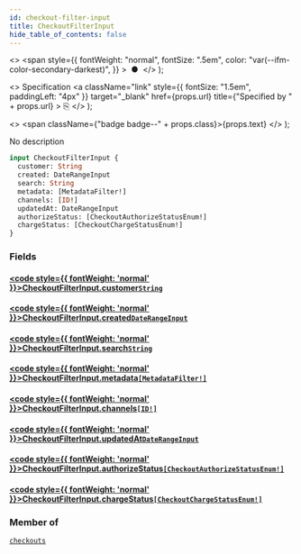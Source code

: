 ```yaml
---
id: checkout-filter-input
title: CheckoutFilterInput
hide_table_of_contents: false
---
```


  <>
    <span
      style={{
        fontWeight: "normal",
        fontSize: ".5em",
        color: "var(--ifm-color-secondary-darkest)",
      }}
    >
      &nbsp;●&nbsp;
    </span>
  </>
);

  <>
    Specification
    <a
      className="link"
      style={{ fontSize: "1.5em", paddingLeft: "4px" }}
      target="\_blank"
      href={props.url}
      title={"Specified by " + props.url}
    >
      ⎘
    </a>
  </>
);

  <>
    <span className={"badge badge--" + props.class}>{props.text}</span>
  </>
);

No description

```graphql
input CheckoutFilterInput {
  customer: String
  created: DateRangeInput
  search: String
  metadata: [MetadataFilter!]
  channels: [ID!]
  updatedAt: DateRangeInput
  authorizeStatus: [CheckoutAuthorizeStatusEnum!]
  chargeStatus: [CheckoutChargeStatusEnum!]
}
```

### Fields

#### [<code style={{ fontWeight: 'normal' }}>CheckoutFilterInput.<b>customer</b></code>](#)<Bullet />[`String`](../../../api-reference/miscellaneous/scalars/string) <Badge class="secondary" text="scalar"/> <Badge class="secondary" text="miscellaneous"/>

>

#### [<code style={{ fontWeight: 'normal' }}>CheckoutFilterInput.<b>created</b></code>](#)<Bullet />[`DateRangeInput`](../../../api-reference/miscellaneous/inputs/date-range-input) <Badge class="secondary" text="input"/> <Badge class="secondary" text="miscellaneous"/>

>

#### [<code style={{ fontWeight: 'normal' }}>CheckoutFilterInput.<b>search</b></code>](#)<Bullet />[`String`](../../../api-reference/miscellaneous/scalars/string) <Badge class="secondary" text="scalar"/> <Badge class="secondary" text="miscellaneous"/>

>

#### [<code style={{ fontWeight: 'normal' }}>CheckoutFilterInput.<b>metadata</b></code>](#)<Bullet />[`[MetadataFilter!]`](../../../api-reference/miscellaneous/inputs/metadata-filter) <Badge class="secondary" text="list"/> <Badge class="secondary" text="input"/> <Badge class="secondary" text="miscellaneous"/>

>

#### [<code style={{ fontWeight: 'normal' }}>CheckoutFilterInput.<b>channels</b></code>](#)<Bullet />[`[ID!]`](../../../api-reference/miscellaneous/scalars/id) <Badge class="secondary" text="list"/> <Badge class="secondary" text="scalar"/> <Badge class="secondary" text="miscellaneous"/>

>

#### [<code style={{ fontWeight: 'normal' }}>CheckoutFilterInput.<b>updatedAt</b></code>](#)<Bullet />[`DateRangeInput`](../../../api-reference/miscellaneous/inputs/date-range-input) <Badge class="secondary" text="input"/> <Badge class="secondary" text="miscellaneous"/>

>

#### [<code style={{ fontWeight: 'normal' }}>CheckoutFilterInput.<b>authorizeStatus</b></code>](#)<Bullet />[`[CheckoutAuthorizeStatusEnum!]`](../../../api-reference/checkout/enums/checkout-authorize-status-enum) <Badge class="secondary" text="list"/> <Badge class="secondary" text="enum"/> <Badge class="secondary" text="checkout"/>

>

#### [<code style={{ fontWeight: 'normal' }}>CheckoutFilterInput.<b>chargeStatus</b></code>](#)<Bullet />[`[CheckoutChargeStatusEnum!]`](../../../api-reference/checkout/enums/checkout-charge-status-enum) <Badge class="secondary" text="list"/> <Badge class="secondary" text="enum"/> <Badge class="secondary" text="checkout"/>

>

### Member of

[`checkouts`](../../../api-reference/checkout/queries/checkouts) <Badge class="secondary" text="query"/>
